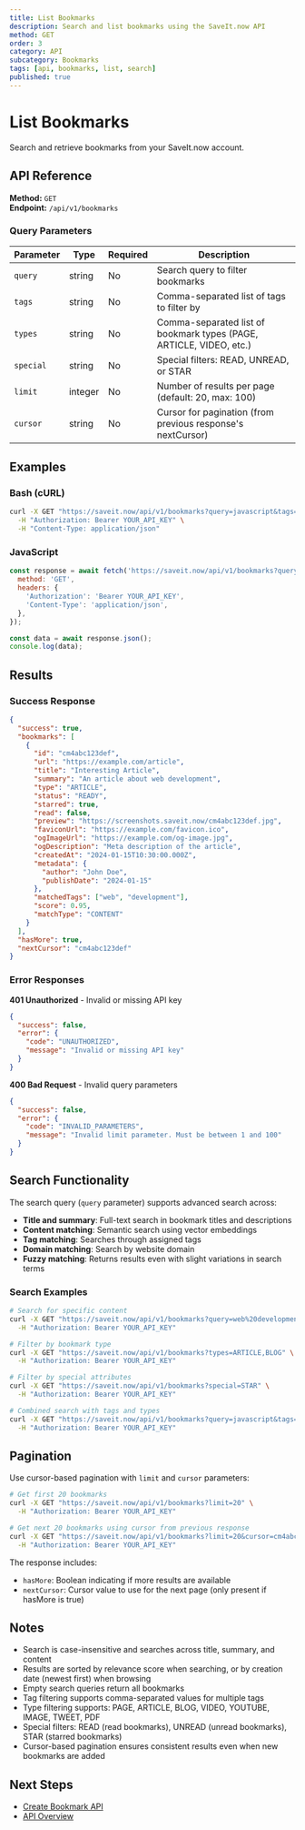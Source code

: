 ```yaml
---
title: List Bookmarks
description: Search and list bookmarks using the SaveIt.now API
method: GET
order: 3
category: API
subcategory: Bookmarks
tags: [api, bookmarks, list, search]
published: true
---
```


# List Bookmarks

Search and retrieve bookmarks from your SaveIt.now account.

## API Reference

**Method:** `GET`  
**Endpoint:** `/api/v1/bookmarks`

### Query Parameters

| Parameter | Type | Required | Description |
|-----------|------|----------|-------------|
| `query` | string | No | Search query to filter bookmarks |
| `tags` | string | No | Comma-separated list of tags to filter by |
| `types` | string | No | Comma-separated list of bookmark types (PAGE, ARTICLE, VIDEO, etc.) |
| `special` | string | No | Special filters: READ, UNREAD, or STAR |
| `limit` | integer | No | Number of results per page (default: 20, max: 100) |
| `cursor` | string | No | Cursor for pagination (from previous response's nextCursor) |

## Examples

### Bash (cURL)

```bash
curl -X GET "https://saveit.now/api/v1/bookmarks?query=javascript&tags=web,development&types=ARTICLE,PAGE&limit=10" \
  -H "Authorization: Bearer YOUR_API_KEY" \
  -H "Content-Type: application/json"
```

### JavaScript

```javascript
const response = await fetch('https://saveit.now/api/v1/bookmarks?query=javascript&tags=web,development&types=ARTICLE,PAGE&limit=10', {
  method: 'GET',
  headers: {
    'Authorization': 'Bearer YOUR_API_KEY',
    'Content-Type': 'application/json',
  },
});

const data = await response.json();
console.log(data);
```


## Results

### Success Response

```json
{
  "success": true,
  "bookmarks": [
    {
      "id": "cm4abc123def",
      "url": "https://example.com/article",
      "title": "Interesting Article",
      "summary": "An article about web development",
      "type": "ARTICLE",
      "status": "READY",
      "starred": true,
      "read": false,
      "preview": "https://screenshots.saveit.now/cm4abc123def.jpg",
      "faviconUrl": "https://example.com/favicon.ico",
      "ogImageUrl": "https://example.com/og-image.jpg",
      "ogDescription": "Meta description of the article",
      "createdAt": "2024-01-15T10:30:00.000Z",
      "metadata": {
        "author": "John Doe",
        "publishDate": "2024-01-15"
      },
      "matchedTags": ["web", "development"],
      "score": 0.95,
      "matchType": "CONTENT"
    }
  ],
  "hasMore": true,
  "nextCursor": "cm4abc123def"
}
```

### Error Responses

**401 Unauthorized** - Invalid or missing API key
```json
{
  "success": false,
  "error": {
    "code": "UNAUTHORIZED",
    "message": "Invalid or missing API key"
  }
}
```

**400 Bad Request** - Invalid query parameters
```json
{
  "success": false,
  "error": {
    "code": "INVALID_PARAMETERS",
    "message": "Invalid limit parameter. Must be between 1 and 100"
  }
}
```

## Search Functionality

The search query (`query` parameter) supports advanced search across:

- **Title and summary**: Full-text search in bookmark titles and descriptions
- **Content matching**: Semantic search using vector embeddings
- **Tag matching**: Searches through assigned tags
- **Domain matching**: Search by website domain
- **Fuzzy matching**: Returns results even with slight variations in search terms

### Search Examples

```bash
# Search for specific content
curl -X GET "https://saveit.now/api/v1/bookmarks?query=web%20development" \
  -H "Authorization: Bearer YOUR_API_KEY"

# Filter by bookmark type
curl -X GET "https://saveit.now/api/v1/bookmarks?types=ARTICLE,BLOG" \
  -H "Authorization: Bearer YOUR_API_KEY"

# Filter by special attributes
curl -X GET "https://saveit.now/api/v1/bookmarks?special=STAR" \
  -H "Authorization: Bearer YOUR_API_KEY"

# Combined search with tags and types
curl -X GET "https://saveit.now/api/v1/bookmarks?query=javascript&tags=tutorial,guide&types=ARTICLE" \
  -H "Authorization: Bearer YOUR_API_KEY"
```

## Pagination

Use cursor-based pagination with `limit` and `cursor` parameters:

```bash
# Get first 20 bookmarks
curl -X GET "https://saveit.now/api/v1/bookmarks?limit=20" \
  -H "Authorization: Bearer YOUR_API_KEY"

# Get next 20 bookmarks using cursor from previous response
curl -X GET "https://saveit.now/api/v1/bookmarks?limit=20&cursor=cm4abc123def" \
  -H "Authorization: Bearer YOUR_API_KEY"
```

The response includes:
- `hasMore`: Boolean indicating if more results are available
- `nextCursor`: Cursor value to use for the next page (only present if hasMore is true)

## Notes

- Search is case-insensitive and searches across title, summary, and content
- Results are sorted by relevance score when searching, or by creation date (newest first) when browsing
- Empty search queries return all bookmarks
- Tag filtering supports comma-separated values for multiple tags
- Type filtering supports: PAGE, ARTICLE, BLOG, VIDEO, YOUTUBE, IMAGE, TWEET, PDF
- Special filters: READ (read bookmarks), UNREAD (unread bookmarks), STAR (starred bookmarks)
- Cursor-based pagination ensures consistent results even when new bookmarks are added

## Next Steps

- [Create Bookmark API](/docs/api-bookmarks-create)
- [API Overview](/docs/api-overview)